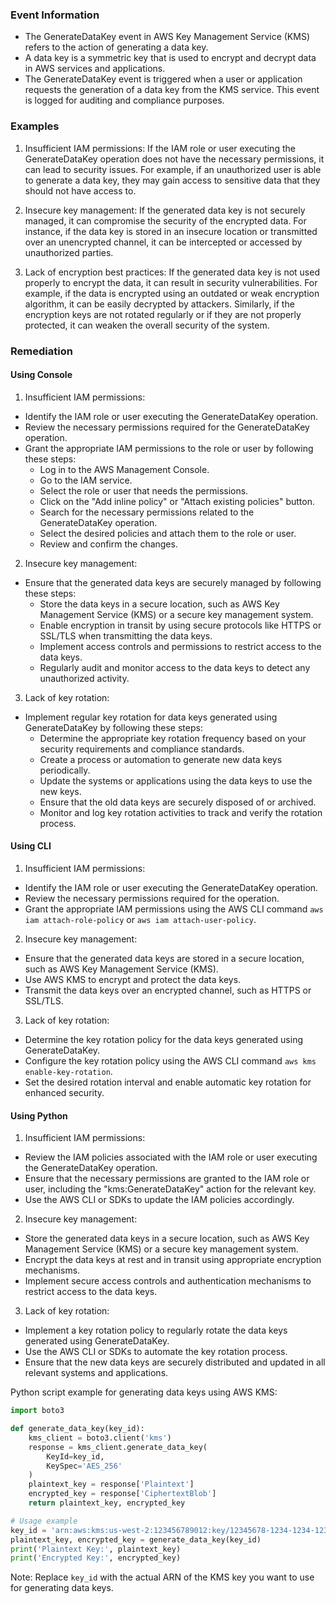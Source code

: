 
### Event Information

- The GenerateDataKey event in AWS Key Management Service (KMS) refers to the action of generating a data key. 
- A data key is a symmetric key that is used to encrypt and decrypt data in AWS services and applications. 
- The GenerateDataKey event is triggered when a user or application requests the generation of a data key from the KMS service. This event is logged for auditing and compliance purposes.


### Examples

1. Insufficient IAM permissions: If the IAM role or user executing the GenerateDataKey operation does not have the necessary permissions, it can lead to security issues. For example, if an unauthorized user is able to generate a data key, they may gain access to sensitive data that they should not have access to.

2. Insecure key management: If the generated data key is not securely managed, it can compromise the security of the encrypted data. For instance, if the data key is stored in an insecure location or transmitted over an unencrypted channel, it can be intercepted or accessed by unauthorized parties.

3. Lack of encryption best practices: If the generated data key is not used properly to encrypt the data, it can result in security vulnerabilities. For example, if the data is encrypted using an outdated or weak encryption algorithm, it can be easily decrypted by attackers. Similarly, if the encryption keys are not rotated regularly or if they are not properly protected, it can weaken the overall security of the system.

### Remediation

#### Using Console

1. Insufficient IAM permissions:
- Identify the IAM role or user executing the GenerateDataKey operation.
- Review the necessary permissions required for the GenerateDataKey operation.
- Grant the appropriate IAM permissions to the role or user by following these steps:
  - Log in to the AWS Management Console.
  - Go to the IAM service.
  - Select the role or user that needs the permissions.
  - Click on the "Add inline policy" or "Attach existing policies" button.
  - Search for the necessary permissions related to the GenerateDataKey operation.
  - Select the desired policies and attach them to the role or user.
  - Review and confirm the changes.

2. Insecure key management:
- Ensure that the generated data keys are securely managed by following these steps:
  - Store the data keys in a secure location, such as AWS Key Management Service (KMS) or a secure key management system.
  - Enable encryption in transit by using secure protocols like HTTPS or SSL/TLS when transmitting the data keys.
  - Implement access controls and permissions to restrict access to the data keys.
  - Regularly audit and monitor access to the data keys to detect any unauthorized activity.

3. Lack of key rotation:
- Implement regular key rotation for data keys generated using GenerateDataKey by following these steps:
  - Determine the appropriate key rotation frequency based on your security requirements and compliance standards.
  - Create a process or automation to generate new data keys periodically.
  - Update the systems or applications using the data keys to use the new keys.
  - Ensure that the old data keys are securely disposed of or archived.
  - Monitor and log key rotation activities to track and verify the rotation process.

#### Using CLI

1. Insufficient IAM permissions:
- Identify the IAM role or user executing the GenerateDataKey operation.
- Review the necessary permissions required for the operation.
- Grant the appropriate IAM permissions using the AWS CLI command `aws iam attach-role-policy` or `aws iam attach-user-policy`.

2. Insecure key management:
- Ensure that the generated data keys are stored in a secure location, such as AWS Key Management Service (KMS).
- Use AWS KMS to encrypt and protect the data keys.
- Transmit the data keys over an encrypted channel, such as HTTPS or SSL/TLS.

3. Lack of key rotation:
- Determine the key rotation policy for the data keys generated using GenerateDataKey.
- Configure the key rotation policy using the AWS CLI command `aws kms enable-key-rotation`.
- Set the desired rotation interval and enable automatic key rotation for enhanced security.

#### Using Python

1. Insufficient IAM permissions:
- Review the IAM policies associated with the IAM role or user executing the GenerateDataKey operation.
- Ensure that the necessary permissions are granted to the IAM role or user, including the "kms:GenerateDataKey" action for the relevant key.
- Use the AWS CLI or SDKs to update the IAM policies accordingly.

2. Insecure key management:
- Store the generated data keys in a secure location, such as AWS Key Management Service (KMS) or a secure key management system.
- Encrypt the data keys at rest and in transit using appropriate encryption mechanisms.
- Implement secure access controls and authentication mechanisms to restrict access to the data keys.

3. Lack of key rotation:
- Implement a key rotation policy to regularly rotate the data keys generated using GenerateDataKey.
- Use the AWS CLI or SDKs to automate the key rotation process.
- Ensure that the new data keys are securely distributed and updated in all relevant systems and applications.

Python script example for generating data keys using AWS KMS:

```python
import boto3

def generate_data_key(key_id):
    kms_client = boto3.client('kms')
    response = kms_client.generate_data_key(
        KeyId=key_id,
        KeySpec='AES_256'
    )
    plaintext_key = response['Plaintext']
    encrypted_key = response['CiphertextBlob']
    return plaintext_key, encrypted_key

# Usage example
key_id = 'arn:aws:kms:us-west-2:123456789012:key/12345678-1234-1234-1234-123456789012'
plaintext_key, encrypted_key = generate_data_key(key_id)
print('Plaintext Key:', plaintext_key)
print('Encrypted Key:', encrypted_key)
```

Note: Replace `key_id` with the actual ARN of the KMS key you want to use for generating data keys.

